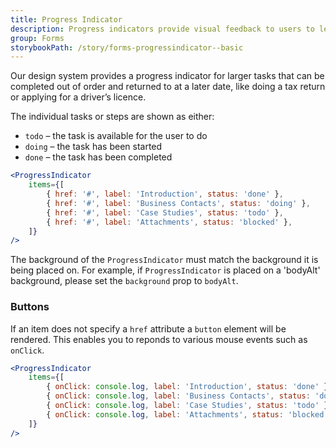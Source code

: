 ```yaml
---
title: Progress Indicator
description: Progress indicators provide visual feedback to users to let them know and understand their current context at any given time and be assured that they are progressing through the system.
group: Forms
storybookPath: /story/forms-progressindicator--basic
---
```


Our design system provides a progress indicator for larger tasks that can be completed out of order and returned to at a later date, like doing a tax return or applying for a driver’s licence.

The individual tasks or steps are shown as either:

- `todo` – the task is available for the user to do
- `doing` – the task has been started
- `done` – the task has been completed

```jsx live
<ProgressIndicator
	items={[
		{ href: '#', label: 'Introduction', status: 'done' },
		{ href: '#', label: 'Business Contacts', status: 'doing' },
		{ href: '#', label: 'Case Studies', status: 'todo' },
		{ href: '#', label: 'Attachments', status: 'blocked' },
	]}
/>
```

The background of the `ProgressIndicator` must match the background it is being placed on. For example, if `ProgressIndicator` is placed on a 'bodyAlt' background, please set the `background` prop to `bodyAlt`.

### Buttons

If an item does not specify a `href` attribute a `button` element will be rendered. This enables you to reponds to various mouse events such as `onClick`.

```jsx live
<ProgressIndicator
	items={[
		{ onClick: console.log, label: 'Introduction', status: 'done' },
		{ onClick: console.log, label: 'Business Contacts', status: 'doing' },
		{ onClick: console.log, label: 'Case Studies', status: 'todo' },
		{ onClick: console.log, label: 'Attachments', status: 'blocked' },
	]}
/>
```
